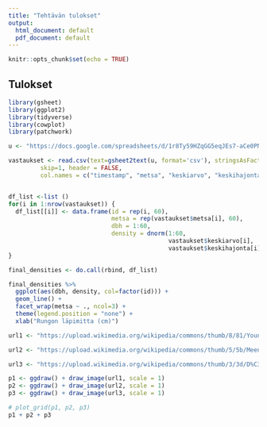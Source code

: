```yaml
---
title: "Tehtävän tulokset"
output:
  html_document: default
  pdf_document: default
---
```


```r
knitr::opts_chunk$set(echo = TRUE)
```

## Tulokset

```r
library(gsheet)
library(ggplot2)
library(tidyverse)
library(cowplot)
library(patchwork)

u <- "https://docs.google.com/spreadsheets/d/1r8Ty59HZqGG5eqJEs7-aCe0PNxndH8FtWmobUfqGfcA/edit?usp=sharing"

vastaukset <- read.csv(text=gsheet2text(u, format='csv'), stringsAsFactors=FALSE, 
         skip=1, header = FALSE, 
         col.names = c("timestamp", "metsa", "keskiarvo", "keskihajonta"))


df_list <-list ()
for(i in 1:nrow(vastaukset)) {
  df_list[[i]] <- data.frame(id = rep(i, 60),
                             metsa = rep(vastaukset$metsa[i], 60),
                             dbh = 1:60,
                             density = dnorm(1:60, 
                                             vastaukset$keskiarvo[i],
                                             vastaukset$keskihajonta[i]))
}

final_densities <- do.call(rbind, df_list)

final_densities %>%
  ggplot(aes(dbh, density, col=factor(id))) +
  geom_line() + 
  facet_wrap(metsa ~ ., ncol=3) +
  theme(legend.position = "none") +
  xlab("Rungon läpimitta (cm)") 

```


```r
url1 <- "https://upload.wikimedia.org/wikipedia/commons/thumb/8/81/Young_trees_in_Inverawe_Forest_-_geograph.org.uk_-_1839009.jpg/640px-Young_trees_in_Inverawe_Forest_-_geograph.org.uk_-_1839009.jpg"

url2 <- "https://upload.wikimedia.org/wikipedia/commons/thumb/5/5b/Meenikunno_maastikukaiteala.jpg/640px-Meenikunno_maastikukaiteala.jpg"

url3 <- "https://upload.wikimedia.org/wikipedia/commons/thumb/3/3d/D%C3%BClmen%2C_Rorup%2C_NSG_Roruper_Holz_--_2021_--_8187-91.jpg/640px-D%C3%BClmen%2C_Rorup%2C_NSG_Roruper_Holz_--_2021_--_8187-91.jpg"

p1 <- ggdraw() + draw_image(url1, scale = 1)
p2 <- ggdraw() + draw_image(url2, scale = 1)
p3 <- ggdraw() + draw_image(url3, scale = 1)

# plot_grid(p1, p2, p3)
p1 + p2 + p3
```